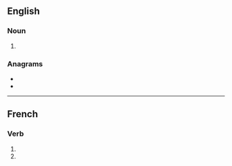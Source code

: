 {{also|Axons|àxons}}

==English==

===Noun===
{{head|en|noun plural form}}

# {{plural of|axon|lang=en}}

===Anagrams===
* {{l|en|Naxos}}
* {{l|en|Saxon}}

----

==French==

===Verb===
{{fr-verb-form}}

# {{inflection of|axer||1|p|pres|indc|lang=fr}}
# {{inflection of|axer||1|p|impr|lang=fr}}